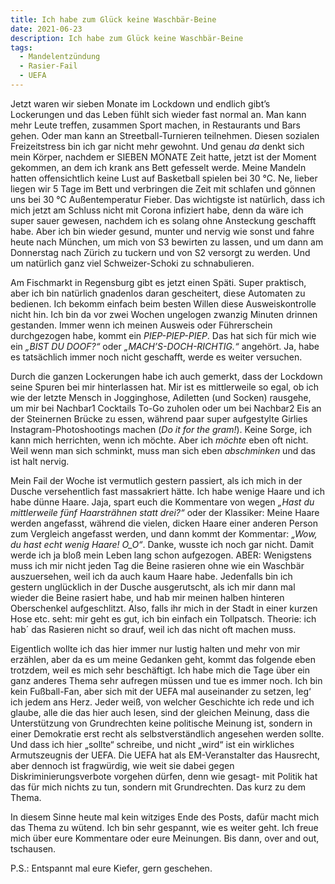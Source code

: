 ```yaml
---
title: Ich habe zum Glück keine Waschbär-Beine
date: 2021-06-23
description: Ich habe zum Glück keine Waschbär-Beine
tags:
  - Mandelentzündung
  - Rasier-Fail
  - UEFA
---
```


Jetzt waren wir sieben Monate im Lockdown und endlich gibt’s Lockerungen und das Leben fühlt sich wieder fast normal an. Man kann mehr Leute treffen, 
zusammen Sport machen, in Restaurants und Bars gehen. Oder man kann an Streetball-Turnieren teilnehmen. Diesen sozialen Freizeitstress bin ich gar nicht 
mehr gewohnt. Und genau _da_ denkt sich mein Körper, nachdem er SIEBEN MONATE Zeit hatte, jetzt ist der Moment gekommen, an dem ich krank ans Bett gefesselt 
werde. Meine Mandeln hatten offensichtlich keine Lust auf Basketball spielen bei 30 °C. Ne, lieber liegen wir 5 Tage im Bett und verbringen die Zeit mit 
schlafen und gönnen uns bei 30 °C Außentemperatur Fieber. Das wichtigste ist natürlich, dass ich mich jetzt am Schluss nicht mit Corona infiziert habe, denn 
da wäre ich super sauer gewesen, nachdem ich es solang ohne Ansteckung geschafft habe. Aber ich bin wieder gesund, munter und nervig wie sonst und fahre heute
nach München, um mich von S3 bewirten zu lassen, und um dann am Donnerstag nach Zürich zu tuckern und von S2 versorgt zu werden. Und um natürlich ganz viel 
Schweizer-Schoki zu schnabulieren. 

Am Fischmarkt in Regensburg gibt es jetzt einen Späti. Super praktisch, aber ich bin natürlich gnadenlos daran gescheitert, diese Automaten zu bedienen. 
Ich bekomm einfach beim besten Willen diese Ausweiskontrolle nicht hin. Ich bin da vor zwei Wochen ungelogen zwanzig Minuten drinnen gestanden. Immer wenn ich 
meinen Ausweis oder Führerschein durchgezogen habe, kommt ein _PIEP-PIEP-PIEP_. Das hat sich für mich wie ein _„BIST DU DOOF?“_ oder _„MACH’S-DOCH-RICHTIG.“_ angehört. 
Ja, habe es tatsächlich immer noch nicht geschafft, werde es weiter versuchen. 

Durch die ganzen Lockerungen habe ich auch gemerkt, dass der Lockdown seine Spuren bei mir hinterlassen hat. Mir ist es mittlerweile so egal, ob ich wie der 
letzte Mensch in Jogginghose, Adiletten (und Socken) rausgehe, um mir bei Nachbar1 Cocktails To-Go zuholen oder um bei Nachbar2 Eis an der Steinernen Brücke zu essen, 
während paar super aufgestylte Girlies Instagram-Photoshootings machen (_Do it for the gram!_). Keine Sorge, ich kann mich herrichten, wenn ich möchte. Aber ich _möchte_ 
eben oft nicht. Weil wenn man sich schminkt, muss man sich eben _abschminken_ und das ist halt nervig. 

Mein Fail der Woche ist vermutlich gestern passiert, als ich mich in der Dusche versehentlich fast massakriert hätte. Ich habe wenige Haare und ich habe dünne Haare. 
Jaja, spart euch die Kommentare von wegen _„Hast du mittlerweile fünf Haarsträhnen statt drei?“_ oder der Klassiker: Meine Haare werden angefasst, während die vielen, 
dicken Haare einer anderen Person zum Vergleich angefasst werden, und dann kommt der Kommentar: _„Wow, du hast echt wenig Haare! O_O“_. Danke, wusste ich noch gar nicht. 
Damit werde ich ja bloß mein Leben lang schon aufgezogen. ABER: Wenigstens muss ich mir nicht jeden Tag die Beine rasieren ohne wie ein Waschbär auszuersehen, weil 
ich da auch kaum Haare habe. Jedenfalls bin ich gestern unglücklich in der Dusche ausgerutscht, als ich mir dann mal wieder die Beine rasiert habe, und hab mir meinen 
halben hinteren Oberschenkel aufgeschlitzt. Also, falls ihr mich in der Stadt in einer kurzen Hose etc. seht: mir geht es gut, ich bin einfach ein Tollpatsch. Theorie: 
ich hab´ das Rasieren nicht so drauf, weil ich das nicht oft machen muss. 

Eigentlich wollte ich das hier immer nur lustig halten und mehr von mir erzählen, aber da es um meine Gedanken geht, kommt das folgende eben trotzdem, 
weil es mich sehr beschäftigt. Ich habe mich die Tage über ein ganz anderes Thema sehr aufregen müssen und tue es immer noch. Ich bin kein Fußball-Fan, aber sich mit 
der UEFA mal auseinander zu setzen, leg‘ ich jedem ans Herz. Jeder weiß, von welcher Geschichte ich rede und ich glaube, alle die das hier auch lesen, sind der gleichen 
Meinung, dass die Unterstützung von Grundrechten keine politische Meinung ist, sondern in einer Demokratie erst recht als selbstverständlich angesehen werden sollte. 
Und dass ich hier „sollte“ schreibe, und nicht „wird“ ist ein wirkliches Armutszeugnis der UEFA. Die UEFA hat als EM-Veranstalter das Hausrecht, aber dennoch ist 
fragwürdig, wie weit sie dabei gegen Diskriminierungsverbote vorgehen dürfen, denn wie gesagt- mit Politik hat das für mich nichts zu tun, sondern mit Grundrechten. 
Das kurz zu dem Thema.

In diesem Sinne heute mal kein witziges Ende des Posts, dafür macht mich das Thema zu wütend. Ich bin sehr gespannt, wie es weiter geht. Ich freue mich über eure 
Kommentare oder eure Meinungen. Bis dann, over and out, tschausen.

P.S.: Entspannt mal eure Kiefer, gern geschehen.
